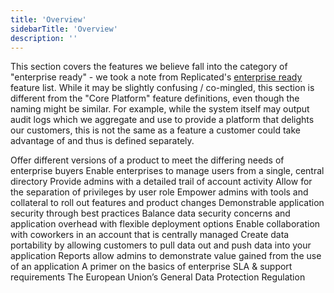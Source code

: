 ```yaml
---
title: 'Overview'
sidebarTitle: 'Overview'
description: ''
---
```


This section covers the features we believe fall into the category of "enterprise ready" - we took a note from Replicated's [enterprise ready](https://www.enterpriseready.io/#features) feature list. While it may be slightly confusing / co-mingled, this section is different from the "Core Platform" feature definitions, even though the naming might be similar. For example, while the system itself may output audit logs which we aggregate and use to provide a platform that delights our customers, this is not the same as a feature a customer could take advantage of and thus is defined separately.

<CardGroup cols={2}>
  <Card
    title="Product Assortment"
    icon="screwdriver-wrench"
  >
    Offer different versions of a product to meet the differing needs of enterprise buyers
  </Card>
  <Card
    title="Single Sign On"
    icon="stars"
  >
    Enable enterprises to manage users from a single, central directory
  </Card>
    <Card
    title="Audit Logs"
    icon="leaf"
  >
    Provide admins with a detailed trail of account activity
  </Card>
  <Card
    title="Role Based Access Control"
    icon="code"
  >
    Allow for the separation of privileges by user role
  </Card>
  <Card
    title="Change Management"
    icon="code"
  >
    Empower admins with tools and collateral to roll out features and product changes
  </Card>
  <Card
    title="Product Security"
    icon="code"
  >
    Demonstrable application security through best practices
  </Card>
  <Card
    title="Deployment Options"
    icon="code"
  >
    Balance data security concerns and application overhead with flexible deployment options
  </Card>
  <Card
    title="Team Management"
    icon="code"
  >
    Enable collaboration with coworkers in an account that is centrally managed
  </Card>
  <Card
    title="Integrations"
    icon="code"
  >
    Create data portability by allowing customers to pull data out and push data into your application
  </Card>
  <Card
    title="Reporting and Analytics"
    icon="code"
  >
    Reports allow admins to demonstrate value gained from the use of an application
  </Card>
  <Card
    title="SLA and Support"
    icon="code"
  >
    A primer on the basics of enterprise SLA & support requirements
  </Card>
  <Card
    title="GDPR"
    icon="code"
  >
    The European Union’s General Data Protection Regulation
  </Card>
</CardGroup>